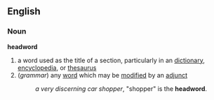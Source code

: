 ==English==
=== Noun ===
'''headword'''
# a word used as the title of a section, particularly in an [[dictionary]], [[encyclopedia]], or [[thesaurus]]
# (''grammar'') any [[word]] which may be [[modified]] by an [[adjunct]]
#: ''a very discerning car shopper'', "shopper" is the '''headword'''.